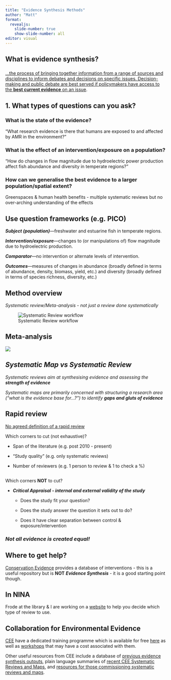 ```yaml
---
title: "Evidence Synthesis Methods"
author: "Matt"
format:
  revealjs:
    slide-number: true
    show-slide-number: all
editor: visual
---
```


## What is evidence synthesis?

### 

[...the process of bringing together information from a range of sources and disciplines to inform debates and decisions on specific issues. Decision-making and public debate are best served if policymakers have access to the **best current evidence** on an issue](https://royalsociety.org/topics-policy/projects/evidence-synthesis/#:~:text=%27Evidence%20synthesis%27%20refers%20to%20the,current%20evidence%20on%20an%20issue. "Royal Society Definition").

## 1. What types of questions can you ask?

::: panel-tabset
### What is the state of the evidence?

"What research evidence is there that humans are exposed to and affected by AMR in the environment?"

### What is the effect of an intervention/exposure on a population?

"How do changes in flow magnitude due to hydroelectric power production affect fish abundance and diversity in temperate regions?"

### How can we generalise the best evidence to a larger population/spatial extent?

Greenspaces & human health benefits - multiple systematic reviews but no over-arching understanding of the effects
:::

## Use question frameworks (e.g. PICO)

***Subject (population)***---freshwater and estuarine fish in temperate regions.

***Intervention/exposure***---changes to (or manipulations of) flow magnitude due to hydroelectric production.

***Comparator***---no intervention or alternate levels of intervention.

***Outcomes***---measures of changes in abundance (broadly defined in terms of abundance, density, biomass, yield, etc.) and diversity (broadly defined in terms of species richness, diversity, etc.)

## Method overview

*Systematic review/Meta-analysis - not just a review done systematically*

![Systematic Review workflow](assets/SR_process.png)

## Meta-analysis

![](Rplot.png)

## ***Systematic Map vs Systematic Review***

*Systematic reviews aim at synthesising evidence and assessing the **strength of evidence***

*Systematic maps are primarily concerned with structuring a research area ("what is the evidence base for...?") to identify **gaps and gluts of evidence***

## Rapid review

[No agreed definition of a rapid review]{.underline}

Which corners to cut (not exhaustive)?

-   Span of the literature (e.g. post 2010 - present)

-   "Study quality" (e.g. only systematic reviews)

-   Number of reviewers (e.g. 1 person to review & 1 to check a %)

## 

Which corners **NOT** to cut?

-   ***Critical Appraisal - internal and external validity of the study***

    -   Does the study fit your question?

    -   Does the study answer the question it sets out to do?

    -   Does it have clear separation between control & exposure/intervention

### *Not all evidence is created equal!*

## Where to get help?

[Conservation Evidence](https://www.conservationevidence.com/) provides a database of interventions - this is a useful repository but is **NOT** ***Evidence Synthesis*** - it is a good starting point though.

## In NINA

Frode at the library & I are working on a [website](https://drmattg.github.io/Evidence_synthesis/) to help you decide which type of review to use.

## Collaboration for Environmental Evidence

[CEE](https://environmentalevidence.org/) have a dedicated training programme which is available for free [here](https://synthesistraining.github.io/) as well as [workshops](https://environmentalevidence.org/training-workshops/) that may have a cost associated with them.

Other useful resources from CEE include a database of [previous evidence synthesis outputs](https://environmentalevidence.org/ceeder/), plain language summaries of [recent CEE Systematic Reviews and Maps](https://environmentalevidence.org/policy-briefs/), and [resources for those commissioning systematic reviews and maps](https://environmentalevidence.org/information-for-commissioners/).
